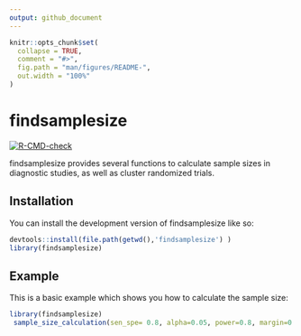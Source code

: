 ```yaml
---
output: github_document
---
```


<!-- README.md is generated from README.Rmd. Please edit that file -->

```r
knitr::opts_chunk$set(
  collapse = TRUE,
  comment = "#>",
  fig.path = "man/figures/README-",
  out.width = "100%"
)
```

# findsamplesize

<!-- badges: start -->
[![R-CMD-check](https://github.com/berkosarFIND/findsamplesize/workflows/R-CMD-check/badge.svg)](https://github.com/berkosarFIND/findsamplesize/actions)
<!-- badges: end -->

findsamplesize provides several functions to calculate sample sizes in diagnostic studies, as well as cluster randomized trials.

## Installation

You can install the development version of findsamplesize like so:

``` r
devtools::install(file.path(getwd(),'findsamplesize') )
library(findsamplesize)
```

## Example

This is a basic example which shows you how to calculate the sample size:

```r
library(findsamplesize)
 sample_size_calculation(sen_spe= 0.8, alpha=0.05, power=0.8, margin=0.05, prevalence = NULL, prevalence_power = NULL, performance_characteristic = "sen") 
```

